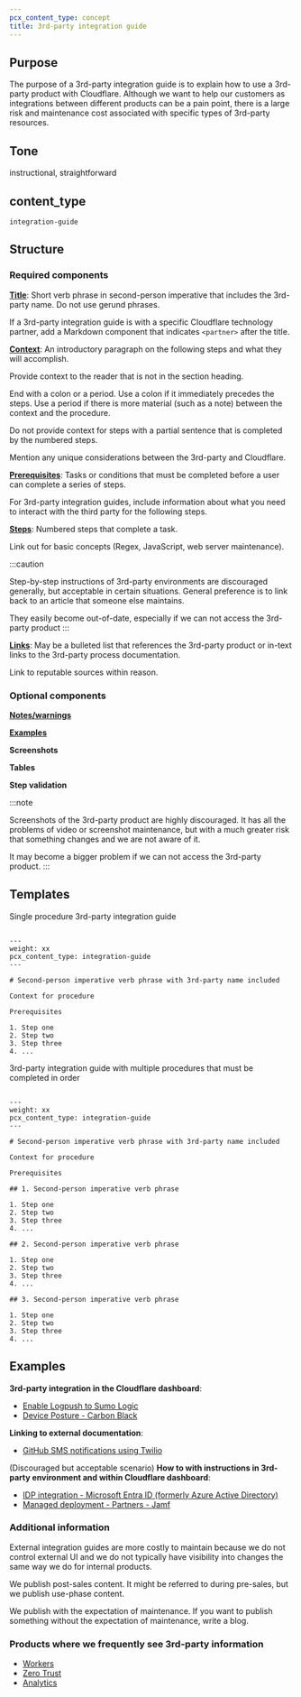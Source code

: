 ```yaml
---
pcx_content_type: concept
title: 3rd-party integration guide
---
```


## Purpose

The purpose of a 3rd-party integration guide is to explain how to use a 3rd-party product with Cloudflare. Although we want to help our customers as integrations between different products can be a pain point, there is a large risk and maintenance cost associated with specific types of 3rd-party resources.

## Tone

instructional, straightforward

## content_type

`integration-guide`

## Structure

### Required components

[**Title**](/style-guide/documentation-content-strategy/component-attributes/titles/): Short verb phrase in second-person imperative that includes the 3rd-party name. Do not use gerund phrases.

If a 3rd-party integration guide is with a specific Cloudflare technology partner, add a Markdown component that indicates `<partner>` after the title.

[**Context**](/style-guide/documentation-content-strategy/component-attributes/context/): An introductory paragraph on the following steps and what they will accomplish.

Provide context to the reader that is not in the section heading.

End with a colon or a period. Use a colon if it immediately precedes the steps. Use a period if there is more material (such as a note) between the context and the procedure.

Do not provide context for steps with a partial sentence that is completed by the numbered steps.

Mention any unique considerations between the 3rd-party and Cloudflare.

[**Prerequisites**](/style-guide/documentation-content-strategy/component-attributes/prerequisites/): Tasks or conditions that must be completed before a user can complete a series of steps.

For 3rd-party integration guides, include information about what you need to interact with the third party for the following steps.

[**Steps**](/style-guide/documentation-content-strategy/component-attributes/steps-tasks-procedures/): Numbered steps that complete a task.

Link out for basic concepts (Regex, JavaScript, web server maintenance).

:::caution

Step-by-step instructions of 3rd-party environments are discouraged generally, but acceptable in certain situations. General preference is to link back to an article that someone else maintains.

They easily become out-of-date, especially if we can not access the 3rd-party product
:::

[**Links**](/style-guide/documentation-content-strategy/component-attributes/links/): May be a bulleted list that references the 3rd-party product or in-text links to the 3rd-party process documentation.

Link to reputable sources within reason.

### Optional components

[**Notes/warnings**](/style-guide/documentation-content-strategy/component-attributes/notes-tips-warnings/)

[**Examples**](/style-guide/documentation-content-strategy/component-attributes/examples/)

**Screenshots**

**Tables**

**Step validation**

:::note

Screenshots of the 3rd-party product are highly discouraged. It has all the problems of video or screenshot maintenance, but with a much greater risk that something changes and we are not aware of it.

It may become a bigger problem if we can not access the 3rd-party product.
:::

## Templates

Single procedure 3rd-party integration guide

```

---
weight: xx
pcx_content_type: integration-guide
---

# Second-person imperative verb phrase with 3rd-party name included

Context for procedure

Prerequisites

1. Step one
2. Step two
3. Step three
4. ...
```

3rd-party integration guide with multiple procedures that must be completed in order

```

---
weight: xx
pcx_content_type: integration-guide
---

# Second-person imperative verb phrase with 3rd-party name included

Context for procedure

Prerequisites

## 1. Second-person imperative verb phrase

1. Step one
2. Step two
3. Step three
4. ...

## 2. Second-person imperative verb phrase

1. Step one
2. Step two
3. Step three
4. ...

## 3. Second-person imperative verb phrase

1. Step one
2. Step two
3. Step three
4. ...
```

## Examples

**3rd-party integration in the Cloudflare dashboard**:

- [Enable Logpush to Sumo Logic](/logs/get-started/enable-destinations/sumo-logic/)
- [Device Posture - Carbon Black](/cloudflare-one/identity/devices/warp-client-checks/carbon-black/)

**Linking to external documentation**:

- [GitHub SMS notifications using Twilio](/workers/tutorials/github-sms-notifications-using-twilio/#sending-a-text-with-twilio)

(Discouraged but acceptable scenario) **How to with instructions in 3rd-party environment and within Cloudflare dashboard**:

- [IDP integration - Microsoft Entra ID (formerly Azure Active Directory)](/cloudflare-one/identity/idp-integration/entra-id/)
- [Managed deployment - Partners - Jamf](/cloudflare-one/connections/connect-devices/warp/deployment/mdm-deployment/partners/jamf/)

### Additional information

External integration guides are more costly to maintain because we do not control external UI and we do not typically have visibility into changes the same way we do for internal products.

We publish post-sales content. It might be referred to during pre-sales, but we publish use-phase content.

We publish with the expectation of maintenance. If you want to publish something without the expectation of maintenance, write a blog.

### Products where we frequently see 3rd-party information

- [Workers](/workers/tutorials/)
- [Zero Trust](/cloudflare-one/identity/idp-integration/)
- [Analytics](/analytics/analytics-integrations/)

